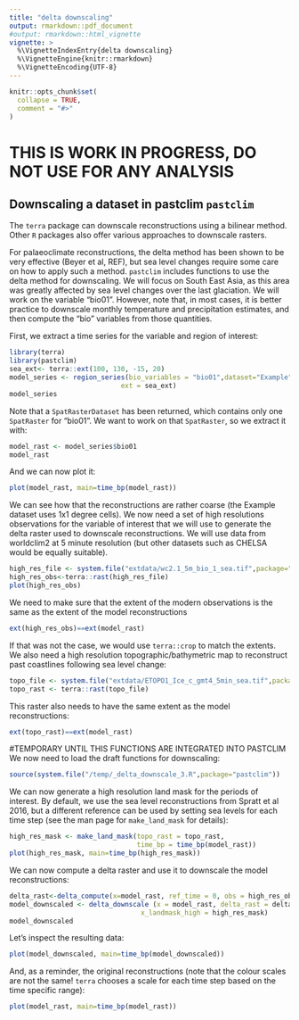 ```yaml
---
title: "delta downscaling"
output: rmarkdown::pdf_document
#output: rmarkdown::html_vignette
vignette: >
  %\VignetteIndexEntry{delta downscaling}
  %\VignetteEngine{knitr::rmarkdown}
  %\VignetteEncoding{UTF-8}
---
```


```r
knitr::opts_chunk$set(
  collapse = TRUE,
  comment = "#>"
)
```

# THIS IS WORK IN PROGRESS, DO NOT USE FOR ANY ANALYSIS

## Downscaling a dataset in pastclim `pastclim`

The `terra` package can downscale reconstructions using a bilinear method. Other `R`
packages also offer various approaches to downscale rasters.

For palaeoclimate reconstructions, the delta method has been shown to be very effective
(Beyer et al, REF), but sea level changes require some care on how to apply such a method.
`pastclim` includes functions to use the delta method for downscaling. We will focus on South East
Asia, as this area was greatly affected by sea level changes over the last glaciation.
We will work on the variable "bio01". However, note that, in most cases, it is better practice to
downscale monthly temperature and precipitation estimates, and then compute the "bio" variables
from those quantities.

First, we extract a time series for the variable and region of interest:
```r
library(terra)
library(pastclim)
sea_ext<- terra::ext(100, 130, -15, 20)
model_series <- region_series(bio_variables = "bio01",dataset="Example",
                            ext = sea_ext)
model_series
```

Note that a `SpatRasterDataset` has been returned, which contains only one `SpatRaster`
for "bio01". We want to work on that `SpatRaster`, so we extract it with:

```r
model_rast <- model_series$bio01
model_rast
```
And we can now plot it:
```r
plot(model_rast, main=time_bp(model_rast))
```

We can see how that the reconstructions are rather coarse (the Example dataset
uses 1x1 degree cells). We now need a set of
high resolutions observations for the variable of interest that we will use to 
generate the delta raster used to downscale reconstructions. We will use data from
worldclim2 at 5 minute resolution (but other datasets such as CHELSA would be
equally suitable).
```r
high_res_file <- system.file("extdata/wc2.1_5m_bio_1_sea.tif",package="pastclim")
high_res_obs<-terra::rast(high_res_file)
plot(high_res_obs)
```

We need to make sure that the extent of the modern observations is the same as the
extent of the model reconstructions
```r
ext(high_res_obs)==ext(model_rast)
```

If that was not the case, we would use `terra::crop` to match the extents.
We also need a high resolution topographic/bathymetric map to reconstruct past
coastlines following sea level change:
```r
topo_file <- system.file("extdata/ETOPO1_Ice_c_gmt4_5min_sea.tif",package="pastclim")
topo_rast <- terra::rast(topo_file)
```

This raster also needs to have the same extent as the model reconstructions:
```r
ext(topo_rast)==ext(model_rast)
```

#TEMPORARY UNTIL THIS FUNCTIONS ARE INTEGRATED INTO PASTCLIM
We now need to load the draft functions for downscaling:
```r
source(system.file("/temp/_delta_downscale_3.R",package="pastclim"))
```


We can now generate a high resolution land mask for the periods of interest. By
default, we use the sea level reconstructions from Spratt et al 2016, but a different
reference can be used by setting sea levels for each time step (see the man page
for `make_land_mask` for details):
```r
high_res_mask <- make_land_mask(topo_rast = topo_rast, 
                                time_bp = time_bp(model_rast))
plot(high_res_mask, main=time_bp(high_res_mask))
```

We can now compute a delta raster and use it to downscale the model reconstructions:
```r
delta_rast<-delta_compute(x=model_rast, ref_time = 0, obs = high_res_obs)
model_downscaled <- delta_downscale (x = model_rast, delta_rast = delta_rast,
                                 x_landmask_high = high_res_mask)
model_downscaled
```

Let's inspect the resulting data:
```r
plot(model_downscaled, main=time_bp(model_downscaled))
```

And, as a reminder, the original reconstructions (note that the colour scales are not
the same! `terra` chooses a scale for each time step based on the time specific range):
```r
plot(model_rast, main=time_bp(model_rast))
```
